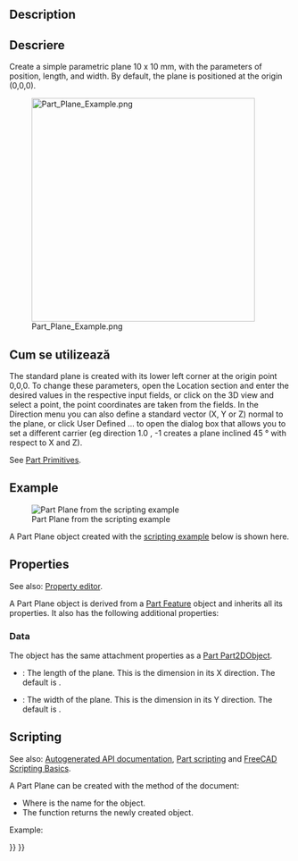 <languages/>

{{Docnav
|[[Part_Primitives|Primitives]]
|[[Part_Ellipsoid|Ellipsoid]]
|[[Part_Workbench|Part]]
|IconL=Part_Primitives.svg
|IconR=Part_Ellipsoid.svg
|IconC=Workbench_Part.svg
}}

{{GuiCommand
|Name=Part Plane
|MenuLocation=Part → [[Part_Primitives|Create primitives]] → Plane
|Workbenches=[[Part_Workbench|Part]], [[OpenSCAD_Workbench|OpenSCAD]]
|SeeAlso=[[Part_Primitives|Part Primitives]]
}}

==Description==

<div class="mw-translate-fuzzy">
== Descriere ==
Create a simple parametric plane 10 x 10 mm, with the parameters of position, length, and width.
By default, the plane is positioned at the origin (0,0,0).
</div>

[[Image:Part_Plane_Example.png|400px]]

<span id="Usage"></span>
<div class="mw-translate-fuzzy">
== Cum se utilizează ==
The standard plane is created with its lower left corner at the origin point 0,0,0.
To change these parameters, open the Location section and enter the desired values ​​in the respective input fields, or click on the 3D view and select a point, the point coordinates are taken from the fields.
In the Direction menu you can also define a standard vector (X, Y or Z) normal to the plane, or click User Defined ... to open the dialog box that allows you to set a different carrier (eg direction 1.0 , -1 creates a plane inclined 45 ° with respect to X and Z).
</div>

See [[Part_Primitives#Usage|Part Primitives]].

== Example ==

[[Image:Part_Plane_Scripting_Example.png|thumb|Part Plane from the scripting example]]

A Part Plane object created with the [[#Scripting|scripting example]] below is shown here.

== Properties ==

See also: [[Property_editor|Property editor]].

A Part Plane object is derived from a [[Part_Feature|Part Feature]] object and inherits all its properties. It also has the following additional properties:

=== Data ===

{{TitleProperty|Attachment}}

The object has the same attachment properties as a [[Part_Part2DObject#Data|Part Part2DObject]].

{{TitleProperty|Plane}}

* {{PropertyData|Length|Length}}: The length of the plane. This is the dimension in its X direction. The default is {{Value|10mm}}.
* {{PropertyData|Width|Length}}: The width of the plane. This is the dimension in its Y direction. The default is {{Value|10mm}}.

== Scripting ==

See also: [https://freecad.github.io/SourceDoc/ Autogenerated API documentation], [[Part_scripting|Part scripting]] and [[FreeCAD_Scripting_Basics|FreeCAD Scripting Basics]].

A Part Plane can be created with the {{Incode|addObject()}} method of the document:

{{Code|code=
plane = FreeCAD.ActiveDocument.addObject("Part::Plane", "myPlane")
}}

* Where {{Incode|"myPlane"}} is the name for the object.
* The function returns the newly created object.

Example:

{{Code|code=
import FreeCAD as App

doc = App.activeDocument()

plane = doc.addObject("Part::Plane", "myPlane")
plane.Length = 4
plane.Width = 8
plane.Placement = App.Placement(App.Vector(1, 2, 3), App.Rotation(20, 75, 60))

doc.recompute()
}}


{{Docnav
|[[Part_Primitives|Primitives]]
|[[Part_Ellipsoid|Ellipsoid]]
|[[Part_Workbench|Part]]
|IconL=Part_Primitives.svg
|IconR=Part_Ellipsoid.svg
|IconC=Workbench_Part.svg
}}

{{Part_Tools_navi{{#translation:}}}}
{{Userdocnavi{{#translation:}}}}